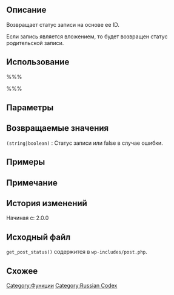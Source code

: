 {{Languages|
{{en|Function Reference/get post status}}
{{it|Riferimento_funzioni/get_post_status}}
{{ja|関数リファレンス/get post status}}
{{ru|Справочник_по_функциям/get_post_status}}
}}
== Описание ==
Возвращает статус записи на основе ее ID. 

Если запись является вложением, то будет возвращен статус родительской записи.

== Использование ==
%%%<?php get_post_status( $ID ) ?>%%%

== Параметры ==
{{Parameter|$ID|integer|Post ID. Эта функция вернет false если $ID не был передан.|optional|&#39;&#39;}}

== Возвращаемые значения ==
; <tt>(string&#124;boolean)</tt> : Статус записи или false в случае ошибки.

== Примеры ==
<!-- Need creative examples. Feel free to link to external examples. -->

== Примечание ==

== История изменений ==
Начиная с: 2.0.0

== Исходный файл ==
<!-- Need links to current source code files -->
<tt>get_post_status()</tt> содержится в <tt>wp-includes/post.php</tt>.

== Схожее ==
<!--
    To Do:
    Need to find related functions.
    Need to create groups of functions and create templates to add them to a page quickly.
    Some functions may be related to many groups of functions.
-->

{{ru:Tag Footer}}
{{Copyedit}}

[[Category:Функции]]
[[Category:Russian Codex]]